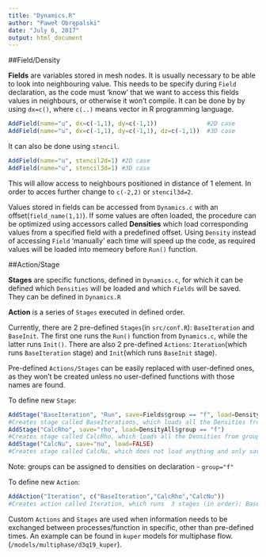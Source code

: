 ```yaml
---
title: "Dynamics.R"
author: "Paweł Obrępalski"
date: "July 6, 2017"
output: html_document
---
```


##Field/Density

**Fields** are variables stored in mesh nodes. It is usually necessary to be able to look into neighbouring value. This needs to be specify during `Field` declaration, as the code must 'know' that we want to access this fields values in neighbours, or otherwise it won't compile. It can be done by  by using `dx=c()`, where `c(..)` means vector in R programming language.

```R
AddField(name="u", dx=c(-1,1), dy=c(-1,1))              #2D case
AddField(name="u", dx=c(-1,1), dy=c(-1,1), dz=c(-1,1))  #3D case
```

 It can also be done using `stencil`.
```R
AddField(name="u", stencil2d=1) #2D case
AddField(name="u", stencil3d=1) #3D case
```
This will allow access to neighbours positioned in distance of 1 element. In order to acces further change to `c(-2,2)` or `stencil3d=2`.

Values stored in fields can be accessed from `Dynamics.c` with an offset(`field_name(1,1)`). If some values are often loaded, the procedure can be optimized using accessors called **Densities** which load corresponding values from a specified field with a predefined offset. Using `Density` instead of accessing `Field` 'manually' each time will speed up the code, as required values will be loaded into memeory before `Run()` function. 

##Action/Stage

**Stages** are specific functions, defined in `Dynamics.c`, for which it can be defined which `Densities` will be loaded and which `Fields` will be saved. They can be defined in `Dynamics.R`


**Action** is a series of `Stages` executed in defined order.

Currently, there are 2 pre-defined `Stages`(in `src/conf.R`): `BaseIteration` and `BaseInit`. The first one runs the `Run()` function from `Dynamics.c`, while the latter runs `Init()`. There are also 2 pre-defined `Actions`: `Iteration`(which runs `BaseIteration` stage) and `Init`(which runs `BaseInit` stage). 

Pre-defined `Actions/Stages` can be easily replaced with user-defined ones, as they won't be created unless no user-defined functions with those names are found. 

To define new `Stage`:
```R
AddStage("BaseIteration", "Run", save=Fields$group == "f", load=DensityAll$group == "f")
#Creates stage called BaseIterations, which loads all the Densities from group "f", runs the function Run() from Dynamics.c and saves all Fields from group "f"
AddStage("CalcRho", save="rho", load=DensityAll$group == "f")
#Creates stage called CalcRho, which loads all the Densities from group "f", and saves rho
AddStage("CalcNu", save="nu", load=FALSE)
#Creates stage called CalcNu, which does not load anything and only saves nu
```
Note: groups can be assigned to densities on declaration - `group="f"`

To define new `Action`:
```R
AddAction("Iteration", c("BaseIteration","CalcRho","CalcNu"))
#Creates action called Iteration, which runs  3 stages (in order): BaseIteration, CalcRho, andCalcNu
```
Custom `Actions` and `Stages` are used when information needs to be exchanged between processes/function in specific, other than pre-defined times. An example can be found in `kuper` models for multiphase flow.(`/models/multiphase/d3q19_kuper`). 

